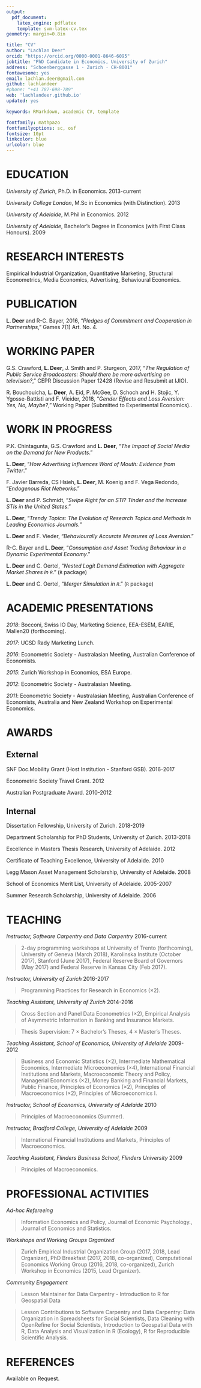 ```yaml
---
output:
  pdf_document:
    latex_engine: pdflatex
    template: svm-latex-cv.tex
geometry: margin=0.8in

title: "CV"
author: "Lachlan Deer"
orcid: "https://orcid.org/0000-0001-8646-6095"
jobtitle: "PhD Candidate in Economics, University of Zurich"
address: "Schoenberggasse 1 · Zurich · CH-8001"
fontawesome: yes
email: lachlan.deer@gmail.com
github: lachlandeer
#phone: "+41 787-698-789"
web: 'lachlandeer.github.io'
updated: yes

keywords: RMarkdown, academic CV, template

fontfamily: mathpazo
fontfamilyoptions: sc, osf
fontsize: 10pt
linkcolor: blue
urlcolor: blue
---
```


# EDUCATION

*University of Zurich*, Ph.D. in Economics. \hfill 2013-current

*University College London*, M.Sc in Economics (with Distinction). \hfill 2013

*University of Adelaide*, M.Phil in Economics. \hfill 2012

*University of Adelaide*, Bachelor's Degree in Economics (with First Class Honours). \hfill 2009

# RESEARCH INTERESTS

Empirical Industrial Organization, Quantitative Marketing, Structural Econometrics, Media Economics,
Advertising, Behavioural Economics.

# PUBLICATION
**L. Deer** and R-C. Bayer, 2016, "*Pledges of Commitment and Cooperation in Partnerships*," Games 7(1) Art. No. 4.

# WORKING PAPER
G.S. Crawford, **L. Deer**, J. Smith and P. Sturgeon, 2017, "*The Regulation of Public Service Broadcasters: Should there be more advertising on television?*," CEPR Discussion Paper 12428 (Revise and Resubmit at IJIO).

R. Bouchouicha, **L. Deer**, A. Eid, P. McGee, D. Schoch and H. Stojic, Y. Ygosse-Battisti and F. Vieider, 2018, "*Gender Effects and Loss Aversion: Yes, No, Maybe?*," Working Paper (Submitted to Experimental Economics)..

# WORK IN PROGRESS
P.K. Chintagunta, G.S. Crawford and **L. Deer**, "*The Impact of Social Media on the Demand for New Products*."

**L. Deer**, "*How Advertising Influences Word of Mouth: Evidence from Twitter*."


F. Javier Barreda,  CS Hsieh, **L. Deer**,  M. Koenig and F. Vega Redondo, "*Endogenous Riot Networks*."

**L. Deer** and P. Schmidt, "*Swipe Right for an STI? Tinder and the increase STIs in the United States*."

**L. Deer**, "*Trendy Topics: The Evolution of Research Topics and Methods in Leading Economics Journals.*"

**L. Deer** and F. Vieder, "*Behaviourally Accurate Measures of Loss Aversion*."

R-C. Bayer and **L. Deer**, "*Consumption and Asset Trading Behaviour in a Dynamic Experimental Economy*."

**L. Deer** and C. Oertel, "*Nested Logit Demand Estimation with Aggregate Market Shares in `R`*." (`R` package)

**L. Deer** and C. Oertel, "*Merger Simulation in `R`*." (`R` package)


# ACADEMIC PRESENTATIONS

*2018*: Bocconi, Swiss IO Day, Marketing Science, EEA-ESEM, EARIE, Mallen20 (forthcoming).

*2017*: UCSD Rady Marketing Lunch.

*2016*: Econometric Society - Australasian Meeting, Australian Conference of Economists.

*2015*: Zurich Workshop in Economics, ESA Europe.

*2012*: Econometric Society - Australasian Meeting.

*2011*: Econometric Society - Australasian Meeting, Australian Conference of Economists, Australia and New Zealand Workshop on Experimental Economics.

# AWARDS

## External
SNF Doc.Mobility Grant (Host Institution - Stanford GSB). \hfill 2016-2017

Econometric Society Travel Grant. \hfill 2012

Australian Postgraduate Award. \hfill 2010-2012

## Internal
Dissertation Fellowship, University of Zurich. \hfill 2018-2019

Department Scholarship for PhD Students, University of Zurich. \hfill 2013-2018

Excellence in Masters Thesis Research, University of Adelaide. \hfill 2012

Certificate of Teaching Excellence, University of Adelaide. \hfill 2010

Legg Mason Asset Management Scholarship, University of Adelaide. \hfill 2008

School of Economics Merit List, University of Adelaide. \hfill 2005-2007

Summer Research Scholarship, University of Adelaide. \hfill 2006


# TEACHING

*Instructor, Software Carpentry and Data Carpentry* \hfill 2016-current

> 2-day programming workshops at University of Trento (forthcoming), University of Geneva (March 2018), Karolinska Institute  (October 2017), Stanford (June 2017), Federal Reserve Board of Governors (May 2017) and Federal Reserve in Kansas City (Feb 2017).

*Instructor, University of Zurich* \hfill 2016-2017

> Programming Practices for Research in Economics (×2).

*Teaching Assistant, University of Zurich* \hfill 2014-2016

> Cross Section and Panel Data Econometrics (×2), Empirical Analysis of Asymmetric Information in Banking and Insurance Markets.

> Thesis Supervision: 7 $\times$ Bachelor's Theses, 4 $\times$ Master's Theses.


*Teaching Assistant, School of Economics, University of Adelaide* \hfill 2009-2012

> Business and Economic Statistics (×2), Intermediate Mathematical Economics, Intermediate Microeconomics (×4), International Financial Institutions and Markets, Macroeconomic Theory and Policy, Managerial Economics (×2), Money Banking and Financial Markets, Public Finance, Principles of Economics (×2), Principles of Macroeconomics (×2), Principles of Microeconomics I.

*Instructor, School of Economics, University of Adelaide* \hfill 2010

> Principles of Macroeconomics (Summer).

*Instructor, Bradford College, University of Adelaide* \hfill 2009

> International Financial Institutions and Markets, Principles of Macroeconomics.

*Teaching Assistant, Flinders Business School, Flinders University* \hfill 2009

> Principles of Macroeconomics.

# PROFESSIONAL ACTIVITIES

*Ad-hoc Refereeing*

> Information Economics and Policy, Journal of Economic Psychology., Journal of Economics and Statistics.

*Workshops and Working Groups Organized*

> Zurich Empirical Industrial Organization Group (2017, 2018, Lead Organizer), PhD Breakfast (2017, 2018, co-organized), Computational Economics Working Group (2016, 2018, co-organized), Zurich Workshop in Economics (2015, Lead Organizer).

*Community Engagement*

> Lesson Maintainer for Data Carpentry - Introduction to R for Geospatial Data

> Lesson Contributions to Software Carpentry and Data Carpentry:
    Data Organization in Spreadsheets for Social Scientists,
    Data Cleaning with OpenRefine for Social Scientists,
    Introduction to Geospatial Data with R,
    Data Analysis and Visualization in R (Ecology),
    R for Reproducible Scientific Analysis.

# REFERENCES

Available on Request.
